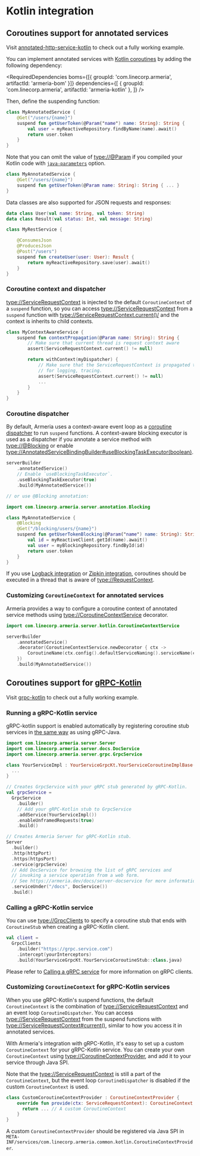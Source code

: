 
# Kotlin integration

## Coroutines support for annotated services

<Tip>

Visit [annotated-http-service-kotlin](https://github.com/line/armeria/examples/annotated-http-service-kotlin) to check out a fully working example.

</Tip>

You can implement annotated services with [Kotlin coroutines](https://kotlinlang.org/docs/reference/coroutines-overview.html)
by adding the following dependency:

<RequiredDependencies
boms={[{ groupId: 'com.linecorp.armeria', artifactId: 'armeria-bom' }]}
dependencies={[
{ groupId: 'com.linecorp.armeria', artifactId: 'armeria-kotlin' },
]}
/>

Then, define the suspending function:

```kotlin
class MyAnnotatedService {
    @Get("/users/{name}")
    suspend fun getUserToken(@Param("name") name: String): String {
        val user = myReactiveRepository.findByName(name).await()
        return user.token
    }
}
```

Note that you can omit the value of <type://@Param> if you compiled your Kotlin code with [`java-parameters`](https://kotlinlang.org/docs/reference/compiler-reference.html#-java-parameters) option.

```kotlin
class MyAnnotatedService {
    @Get("/users/{name}")
    suspend fun getUserToken(@Param name: String): String { ... }
}
```

Data classes are also supported for JSON requests and responses:

```kotlin
data class User(val name: String, val token: String)
data class Result(val status: Int, val message: String)

class MyRestService {

    @ConsumesJson
    @ProducesJson
    @Post("/users")
    suspend fun createUser(user: User): Result {
        return myReactiveRepository.save(user).await()
    }
}
```

### Coroutine context and dispatcher

<type://ServiceRequestContext> is injected to the default `CoroutineContext` of a `suspend` function,
so you can access <type://ServiceRequestContext> from a `suspend` function with <type://ServiceRequestContext.current()/> 
and the context is inherits to child contexts.

```kotlin
class MyContextAwareService {
    suspend fun contextPropagation(@Param name: String): String {
        // Make sure that current thread is request context aware
        assert(ServiceRequestContext.current() != null)

        return withContext(myDispatcher) {
            // Make sure that the ServiceRequestContext is propagated to other CoroutineContext which is needed 
            // for logging, tracing.
            assert(ServiceRequestContext.current() != null)
            ...
        }
    }
}
```

### Coroutine dispatcher

By default, Armeria uses a context-aware event loop as a 
[coroutine dispatcher](https://kotlin.github.io/kotlinx.coroutines/kotlinx-coroutines-core/kotlinx.coroutines/-coroutine-dispatcher/) to run `suspend` functions.
A context-aware blocking executor is used as a dispatcher if you annotate a service method with
<type://@Blocking> or enable <type://AnnotatedServiceBindingBuilder#useBlockingTaskExecutor(boolean)>.

```kotlin
serverBuilder
    .annotatedService()
    // Enable `useBlockingTaskExecutor`.
    .useBlockingTaskExecutor(true)
    .build(MyAnnotatedService())

// or use @Blocking annotation:

import com.linecorp.armeria.server.annotation.Blocking

class MyAnnotatedService {
    @Blocking
    @Get("/blocking/users/{name}")
    suspend fun getUserTokenBlocking(@Param("name") name: String): String {
        val id = myReactiveClient.getId(name).await()
        val user = myBlockingRepository.findById(id)
        return user.token
    }
}
```

<Tip>

If you use [Logback integration](/docs/advanced-logging) or [Zipkin integration](/docs/advanced-zipkin),
coroutines should be executed in a thread that is aware of <type://RequestContext>.

</Tip>

### Customizing `CoroutineContext` for annotated services

Armeria provides a way to configure a coroutine context of annotated service methods
using <type://CoroutineContextService> decorator.

```kotlin
import com.linecorp.armeria.server.kotlin.CoroutineContextService

serverBuilder
    .annotatedService()
    .decorator(CoroutineContextService.newDecorator { ctx ->
        CoroutineName(ctx.config().defaultServiceNaming().serviceName(ctx) ?: "name")
    })
    .build(MyAnnotatedService())
```

## Coroutines support for [gRPC-Kotlin](https://github.com/grpc/grpc-kotlin)

<Tip>

Visit [grpc-kotlin](https://github.com/line/armeria/examples/grpc-kotlin) to check out a fully working example.

</Tip>

### Running a gRPC-Kotlin service

gRPC-kotlin support is enabled automatically by registering coroutine stub services in
[the same way](/docs/server-grpc) as using gRPC-Java.

```kotlin
import com.linecorp.armeria.server.Server
import com.linecorp.armeria.server.docs.DocService
import com.linecorp.armeria.server.grpc.GrpcService

class YourServiceImpl : YourServiceGrpcKt.YourServiceCoroutineImplBase() {
  ...
}

// Creates GrpcService with your gRPC stub generated by gRPC-Kotlin.
val grpcService =
  GrpcService
    .builder()
    // Add your gRPC-Kotlin stub to GrpcService
    .addService(YourServiceImpl())
    .enableUnframedRequests(true)
    .build()

// Creates Armeria Server for gRPC-Kotlin stub.
Server
  .builder()
  .http(httpPort)
  .https(httpsPort)
  .service(grpcService)
  // Add DocService for browsing the list of gRPC services and 
  // invoking a service operation from a web form.
  // See https://armeria.dev/docs/server-docservice for more information.
  .serviceUnder("/docs", DocService())
  .build()
```

### Calling a gRPC-Kotlin service

You can use <type://GrpcClients> to specify a coroutine stub that ends with `CoroutineStub` when creating a 
gRPC-Kotlin client.

```kotlin
val client =
  GrpcClients
    .builder("https://grpc.service.com")
    .intercept(yourInterceptors)
    .build(YourServiceGrpcKt.YourServiceCoroutineStub::class.java)
```

<Tip>

Please refer to [Calling a gRPC service](/docs/client-grpc) for more information on gRPC clients.

</Tip>

### Customizing `CoroutineContext` for gRPC-Kotlin services

When you use gRPC-Kotlin's suspend functions, the default `CoroutineContext` is the combination of
<type://ServiceRequestContext> and an event loop `CoroutineDispatcher`. You can access 
<type://ServiceRequestContext> from the suspend functions with <type://ServiceRequestContext#current()>, 
similar to how you access it in annotated services.

With Armeria's integration with gRPC-Kotlin, it's easy to set up a custom `CoroutineContext` for your
gRPC-Kotlin service. You can create your own `CoroutineContext` using <type://CoroutineContextProvider>, and 
add it to your service through Java SPI.

Note that the <type://ServiceRequestContext> is still a part of the 
`CoroutineContext`, but the event loop `CoroutineDispatcher` is disabled if the custom `CoroutineContext`
is used.

```kotlin
class CustomCoroutineContextProvider : CoroutineContextProvider {
    override fun provide(ctx: ServiceRequestContext): CoroutineContext {
      return ... // A custom CoroutineContext
    }
}
```
<Tip>

A custom `CoroutineContextProvider` should be registered via Java SPI in 
`META-INF/services/com.linecorp.armeria.common.kotlin.CoroutineContextProvider`.

</Tip>
